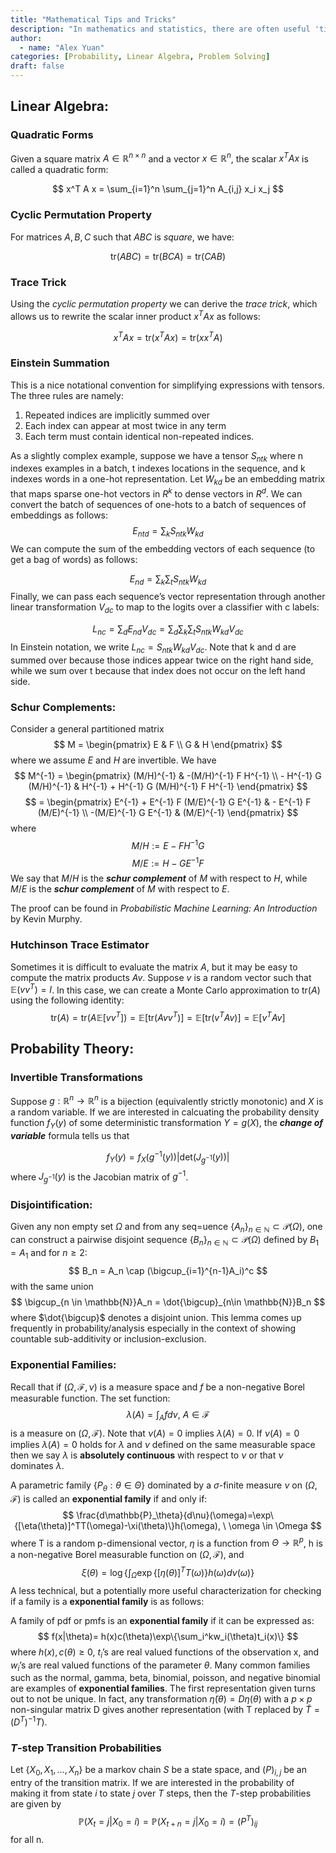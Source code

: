 ```yaml
---
title: "Mathematical Tips and Tricks"
description: "In mathematics and statistics, there are often useful 'tips and tricks' to know. I hope to document at least a few of these. This post will likely be forever a work in progress, as I come across new 'tips and tricks.'"
author:
  - name: "Alex Yuan"
categories: [Probability, Linear Algebra, Problem Solving]
draft: false
---
```

## Linear Algebra:
### Quadratic Forms
Given a square matrix $A \in \mathbb{R}^{n \times n}$ and a vector $x \in \mathbb{R}^n$, 
the scalar $x^T A x$ is called a quadratic form:

$$
x^T A x = \sum_{i=1}^n \sum_{j=1}^n A_{i,j} x_i x_j
$$

### Cyclic Permutation Property
For matrices $A, B, C$ such that $ABC$ is *square*, we have:

$$
\text{tr}(ABC) = \text{tr}(BCA) = \text{tr}(CAB)
$$

### Trace Trick
Using the *cyclic permutation property* we can derive the *trace trick*, 
which allows us to rewrite the scalar inner product $x^T A x$ as follows:

$$
x^T A x = \text{tr}(x^T A x) = \text{tr}(x x^T A)
$$

### Einstein Summation
This is a nice notational convention for simplifying expressions with tensors. The three rules are namely:

1) Repeated indices are implicitly summed over
2) Each index can appear at most twice in any term
3) Each term must contain identical non-repeated indices.

As a slightly complex example, suppose we have a tensor $S_{ntk}$ where n indexes examples in a batch, t indexes locations in the sequence, and k indexes words in a one-hot representation. Let $W_{kd}$ be an embedding matrix that maps sparse one-hot vectors in $R^k$ to dense vectors in $R^d$. We can convert the batch of sequences of one-hots to a batch of sequences of embeddings as follows:
$$
E_{ntd} = \sum_kS_{ntk}W_{kd}
$$
We can compute the sum of the embedding vectors of each sequence (to get a bag of words) as follows:

$$
E_{nd} = \sum_k \sum_t S_{ntk}W_{kd}
$$
Finally, we can pass each sequence's vector representation through another linear transformation $V_{dc}$ to map to the logits over a classifier with c labels:

$$
L_{nc} = \sum_dE_{nd}V_{dc}=\sum_d \sum_k \sum_tS_{ntk}W_{kd}V_{dc}
$$
In Einstein notation, we write $L_{nc}=S_{ntk}W_{kd}V_{dc}$. Note that k and d are summed over because those indices appear twice on the right hand side, while we sum over t because that index does not occur on the left hand side.

### Schur Complements:
Consider a general partitioned matrix 
$$
M = \begin{pmatrix}
E & F \\
G & H
\end{pmatrix}
$$
where we assume $E$ and $H$ are invertible. We have 
$$
M^{-1} =
\begin{pmatrix}
(M/H)^{-1} & -(M/H)^{-1} F H^{-1} \\
- H^{-1} G (M/H)^{-1} & H^{-1} + H^{-1} G (M/H)^{-1} F H^{-1}
\end{pmatrix}
$$
$$
= \begin{pmatrix}
E^{-1} + E^{-1} F (M/E)^{-1} G E^{-1} & - E^{-1} F (M/E)^{-1} \\
-(M/E)^{-1} G E^{-1} & (M/E)^{-1}
\end{pmatrix}
$$
where 
$$
M/H := E - F H^{-1} G
$$
$$
M/E := H - G E^{-1} F
$$
We say that $M/H$ is the ***schur complement*** of $M$ with respect to $H$, while $M/E$ is the ***schur complement*** of $M$ with respect to $E$. 

The proof can be found in *Probabilistic Machine Learning: An Introduction* by Kevin Murphy.

### Hutchinson Trace Estimator
Sometimes it is difficult to evaluate the matrix $A$, but it may be easy to compute the matrix products $Av$. Suppose $v$ is a random vector such that $\mathbb{E}(vv^T)=I$. In this case, we can create a Monte Carlo approximation to tr($A$) using the following identity:
$$
\text{tr}(A)=\text{tr}(A\mathbb{E}[vv^T])=\mathbb{E}[\text{tr}(Avv^T)]=\mathbb{E}[\text{tr}(v^TAv)]=\mathbb{E}[v^TAv]
$$

## Probability Theory:

### Invertible Transformations
Suppose $g:\mathbb{R}^n \to \mathbb{R}^n$ is a bijection (equivalently strictly monotonic) and $X$ is a random variable. If we are interested in calcuating the probability density function $f_Y(y)$ of some deterministic transformation $Y=g(X)$, the ***change of variable*** formula tells us that 

$$
f_Y(y) = f_X(g^{-1}(y))|\text{det}(J_{g^{-1}}(y))|
$$
where $J_{g^{-1}}(y)$ is the Jacobian matrix of $g^{-1}$.

### Disjointification: 
Given any non empty set $\Omega$ and from any seq=uence $\{A_n\}_{n \in \mathbb{N}} \subset \mathcal{P}(\Omega)$, one can construct a pairwise disjoint sequence $\{B_n\}_{n \in \mathbb{N}} \subset \mathcal{P}(\Omega)$ defined by $B_1=A_1$ and for $n \geq 2:$
$$
B_n = A_n \cap (\bigcup_{i=1}^{n-1}A_i)^c
$$
with the same union 
$$
\bigcup_{n \in \mathbb{N}}A_n = \dot{\bigcup}_{n\in \mathbb{N}}B_n
$$
where $\dot{\bigcup}$ denotes a disjoint union. This lemma comes up frequently in probability/analysis especially in the context of showing countable sub-additivity or inclusion-exclusion.

### Exponential Families: 

Recall that if $(\Omega,\mathcal{F},\nu)$ is a measure space and $f$ be a non-negative Borel measurable function. The set function:
$$
\lambda(A)=\int_{A}fd\nu, \ A\in \mathcal{F}
$$
is a measure on $(\Omega,\mathcal{F})$. Note that $\nu(A)= 0 \text{ implies }\lambda(A)=0$. If $\nu(A)= 0 \text{ implies }\lambda(A)=0$ holds for $\lambda$ and $\nu$ defined on the same measurable space then we say $\lambda$ is **absolutely continuous** with respect to $\nu$ or that $\nu$ dominates $\lambda$. 

A parametric family $\{P_\theta:\theta\in\Theta\}$ dominated by a $\sigma$-finite measure $\nu$ on $(\Omega,\mathcal{F})$ is called an **exponential family** if and only if:
$$
\frac{d\mathbb{P}_\theta}{d\nu}(\omega)=\exp\{[\eta(\theta)]^TT(\omega)-\xi(\theta)\}h(\omega), \ \omega \in \Omega
$$
where T is a random p-dimensional vector, $\eta$ is a function from $\Theta\to\mathbb{R}^p$, h is a non-negative Borel measurable function on $(\Omega, \mathcal{F})$, and $$
\xi(\theta)=\log\{\int_\Omega\exp\{[\eta(\theta)]^TT(\omega)\}h(\omega)d\nu(\omega)\}
$$
A less technical, but a potentially more useful characterization for checking if a family is a **exponential family** is as follows:

A family of pdf or pmfs is an **exponential family** if it can be expressed as:
$$
f(x|\theta)= h(x)c(\theta)\exp\{\sum_i^kw_i(\theta)t_i(x)\}
$$
where $h(x),c(\theta)\geq0$, $t_i$'s are real valued functions of the observation x, and $w_i$'s are real valued functions of the parameter $\theta$. Many common families such as the normal, gamma, beta, binomial, poisson, and negative binomial are examples of **exponential families**. \newline \newline
The first representation given turns out to not be unique. In fact, any transformation $\tilde{\eta}(\theta)=D\eta(\theta)$ with a  $p\times p$ non-singular matrix D gives another representation (with T replaced by $\tilde{T}=(D^T)^{-1}T$).


### $T$-step Transition Probabilities

Let $\{X_0, X_1,\ldots, X_n\}$ be a markov chain $S$ be a state space, and $(P)_{i,j}$ be an entry of the transition matrix. If we are interested in the probability of making it from state $i$ to state $j$ over $T$ steps, then the $T$-step probabilities are given by 
$$
\mathbb{P}(X_t=j|X_0=i) = \mathbb{P}(X_{t+n}=j|X_0=i)= (P^T)_{ij}
$$
for all n. 

